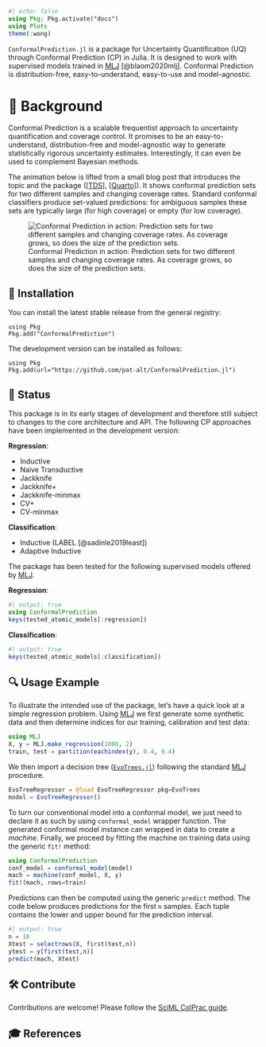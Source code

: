 ```julia
#| echo: false
using Pkg; Pkg.activate("docs")
using Plots
theme(:wong)
```

`ConformalPrediction.jl` is a package for Uncertainty Quantification (UQ) through Conformal Prediction (CP) in Julia. It is designed to work with supervised models trained in [MLJ](https://alan-turing-institute.github.io/MLJ.jl/dev/) [@blaom2020mlj]. Conformal Prediction is distribution-free, easy-to-understand, easy-to-use and model-agnostic. 

# 📖 Background

Conformal Prediction is a scalable frequentist approach to uncertainty quantification and coverage control. It promises to be an easy-to-understand, distribution-free and model-agnostic way to generate statistically rigorous uncertainty estimates. Interestingly, it can even be used to complement Bayesian methods.

The animation below is lifted from a small blog post that introduces the topic and the package ([[TDS](https://towardsdatascience.com/conformal-prediction-in-julia-351b81309e30)], [[Quarto](https://www.paltmeyer.com/blog/posts/conformal-prediction/#fig-anim)]). It shows conformal prediction sets for two different samples and changing coverage rates. Standard conformal classifiers produce set-valued predictions: for ambiguous samples these sets are typically large (for high coverage) or empty (for low coverage).

![Conformal Prediction in action: Prediction sets for two different samples and changing coverage rates. As coverage grows, so does the size of the prediction sets.](https://raw.githubusercontent.com/pat-alt/blog/main/posts/conformal-prediction/www/medium.gif)

## 🚩 Installation 

You can install the latest stable release from the general registry:

```.julia
using Pkg
Pkg.add("ConformalPrediction")
```

The development version can be installed as follows:

```.julia
using Pkg
Pkg.add(url="https://github.com/pat-alt/ConformalPrediction.jl")
```

## 🔁 Status 

This package is in its early stages of development and therefore still subject to changes to the core architecture and API. The following CP approaches have been implemented in the development version:

**Regression**:

- Inductive 
- Naive Transductive 
- Jackknife 
- Jackknife+ 
- Jackknife-minmax
- CV+
- CV-minmax

**Classification**:

- Inductive (LABEL [@sadinle2019least])
- Adaptive Inductive

The package has been tested for the following supervised models offered by [MLJ](https://alan-turing-institute.github.io/MLJ.jl/dev/).

**Regression**:

```julia
#| output: true
using ConformalPrediction
keys(tested_atomic_models[:regression])
```

**Classification**:

```julia
#| output: true
keys(tested_atomic_models[:classification])
```

## 🔍 Usage Example 

To illustrate the intended use of the package, let's have a quick look at a simple regression problem. Using [MLJ](https://alan-turing-institute.github.io/MLJ.jl/dev/) we first generate some synthetic data and then determine indices for our training, calibration and test data:

```julia
using MLJ
X, y = MLJ.make_regression(1000, 2)
train, test = partition(eachindex(y), 0.4, 0.4)
```

We then import a decision tree ([`EvoTrees.jl`](https://github.com/Evovest/EvoTrees.jl)) following the standard [MLJ](https://alan-turing-institute.github.io/MLJ.jl/dev/) procedure.

```julia
EvoTreeRegressor = @load EvoTreeRegressor pkg=EvoTrees
model = EvoTreeRegressor() 
```

To turn our conventional model into a conformal model, we just need to declare it as such by using `conformal_model` wrapper function. The generated conformal model instance can wrapped in data to create a *machine*. Finally, we proceed by fitting the machine on training data using the generic `fit!` method:

```julia
using ConformalPrediction
conf_model = conformal_model(model)
mach = machine(conf_model, X, y)
fit!(mach, rows=train)
```

Predictions can then be computed using the generic `predict` method. The code below produces predictions for the first `n` samples. Each tuple contains the lower and upper bound for the prediction interval.

```julia
#| output: true
n = 10
Xtest = selectrows(X, first(test,n))
ytest = y[first(test,n)]
predict(mach, Xtest)
```


## 🛠 Contribute 

Contributions are welcome! Please follow the [SciML ColPrac guide](https://github.com/SciML/ColPrac).

## 🎓 References 









